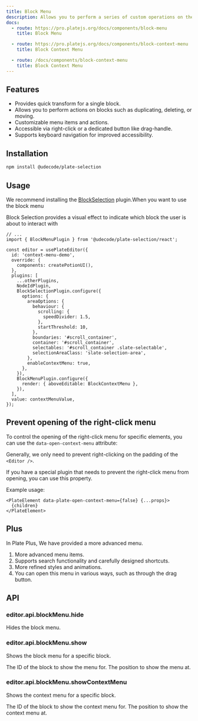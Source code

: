 ```yaml
---
title: Block Menu
description: Allows you to perform a series of custom operations on the block.
docs:
  - route: https://pro.platejs.org/docs/components/block-menu
    title: Block Menu

  - route: https://pro.platejs.org/docs/components/block-context-menu
    title: Block Context Menu

  - route: /docs/components/block-context-menu
    title: Block Context Menu
---
```


<ComponentPreview name="playground-demo" id="blockmenu" />

<PackageInfo>

## Features

- Provides quick transform for a single block.
- Allows you to perform actions on blocks such as duplicating, deleting, or moving.
- Customizable menu items and actions.
- Accessible via right-click or a dedicated button like drag-handle.
- Supports keyboard navigation for improved accessibility.

</PackageInfo>

## Installation

```bash
npm install @udecode/plate-selection
```

## Usage

We recommend installing the [BlockSelection](/docs/block-selection) plugin.When you want to use the block menu

Block Selection provides a visual effect to indicate which block the user is about to interact with

```tsx
// ...
import { BlockMenuPlugin } from '@udecode/plate-selection/react';

const editor = usePlateEditor({
  id: 'context-menu-demo',
  override: {
    components: createPotionUI(),
  },
  plugins: [
    ...otherPlugins,
    NodeIdPlugin,
    BlockSelectionPlugin.configure({
      options: {
        areaOptions: {
          behaviour: {
            scrolling: {
              speedDivider: 1.5,
            },
            startThreshold: 10,
          },
          boundaries: '#scroll_container',
          container: '#scroll_container',
          selectables: '#scroll_container .slate-selectable',
          selectionAreaClass: 'slate-selection-area',
        },
        enableContextMenu: true,
      },
    }),
    BlockMenuPlugin.configure({
      render: { aboveEditable: BlockContextMenu },
    }),
  ],
  value: contextMenuValue,
});
```

## Prevent opening of the right-click menu

To control the opening of the right-click menu for specific elements, you can use the `data-open-context-menu` attribute:

Generally, we only need to prevent right-clicking on the padding of the `<Editor />`.

If you have a special plugin that needs to prevent the right-click menu from opening, you can use this property.

Example usage:

```tsx
<PlateElement data-plate-open-context-menu={false} {...props}>
  {children}
</PlateElement>
```

## Plus

In Plate Plus, We have provided a more advanced menu.

1. More advanced menu items.
2. Supports search functionality and carefully designed shortcuts.
3. More refined styles and animations.
4. You can open this menu in various ways, such as through the drag button.

<ComponentPreviewPro
  name="pro-iframe-demo"
  id="pro-context-menu"
  component="context-menu"
/>

## API

### editor.api.blockMenu.hide

Hides the block menu.

### editor.api.blockMenu.show

Shows the block menu for a specific block.

<APIParameters>
  <APIItem name="id" type="string">
    The ID of the block to show the menu for.
  </APIItem>
  <APIItem name="position" type="{ x: number; y: number }" optional>
    The position to show the menu at.
  </APIItem>
</APIParameters>

### editor.api.blockMenu.showContextMenu

Shows the context menu for a specific block.

<APIParameters>
  <APIItem name="blockId" type="string">
    The ID of the block to show the context menu for.
  </APIItem>
  <APIItem name="position" type="{ x: number; y: number }">
    The position to show the context menu at.
  </APIItem>
</APIParameters>
